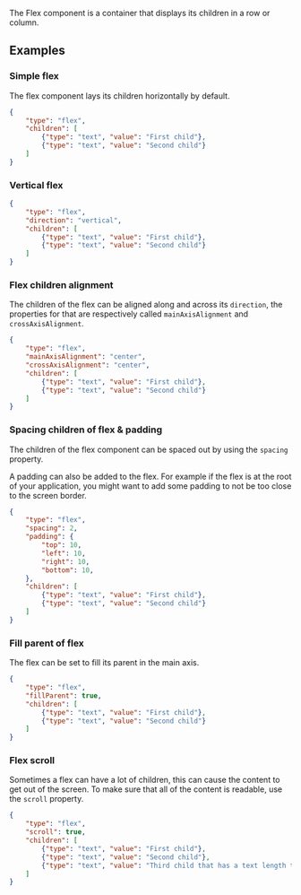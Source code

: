 


The Flex component is a container that displays its children in a row or column.

## Examples

### Simple flex

The flex component lays its children horizontally by default.

```json
{
    "type": "flex",
    "children": [
        {"type": "text", "value": "First child"},
        {"type": "text", "value": "Second child"}
    ]
}
```

### Vertical flex

```json
{
    "type": "flex",
    "direction": "vertical",
    "children": [
        {"type": "text", "value": "First child"},
        {"type": "text", "value": "Second child"}
    ]
}
```

### Flex children alignment

The children of the flex can be aligned along and across its `direction`, the properties for that are respectively called `mainAxisAlignment` and `crossAxisAlignment`.

```json
{
    "type": "flex",
    "mainAxisAlignment": "center",
    "crossAxisAlignment": "center",
    "children": [
        {"type": "text", "value": "First child"},
        {"type": "text", "value": "Second child"}
    ]
}
```

### Spacing children of flex & padding

The children of the flex component can be spaced out by using the `spacing` property.

A padding can also be added to the flex. For example if the flex is at the root of your application, you might want to add some padding to not be too close to the screen border.

```json
{
    "type": "flex",
    "spacing": 2,
    "padding": {
        "top": 10,
        "left": 10,
        "right": 10,
        "bottom": 10,
    },
    "children": [
        {"type": "text", "value": "First child"},
        {"type": "text", "value": "Second child"}
    ]
}
```

### Fill parent of flex

The flex can be set to fill its parent in the main axis.

```json
{
    "type": "flex",
    "fillParent": true,
    "children": [
        {"type": "text", "value": "First child"},
        {"type": "text", "value": "Second child"}
    ]
}
```

### Flex scroll

Sometimes a flex can have a lot of children, this can cause the content to get out of the screen. To make sure that all of the content is readable, use the `scroll` property.

```json
{
    "type": "flex",
    "scroll": true,
    "children": [
        {"type": "text", "value": "First child"},
        {"type": "text", "value": "Second child"},
        {"type": "text", "value": "Third child that has a text length that causes it to go out of the screen"}
    ]
}
```

<PropertyTable schema={flexSchema}/>
